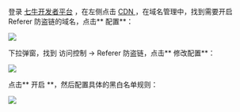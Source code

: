 登录 [七牛开发者平台](https://portal.qiniu.com/create) ，在左侧点击 [ CDN ](https://portal.qiniu.com/cdn/overview)，在域名管理中，找到需要开启 Referer 防盗链的域名，点击** 配置**：  

![](https://dn-odum9helk.qbox.me/FhVoHF_8RxtA8Ar03a7dp65s6HKh)

下拉弹窗，找到 访问控制 -> Referer 防盗链，点击** 修改配置**：  

![](https://dn-odum9helk.qbox.me/FgFsb9oKSOruOYyychkswdwvVA4q)

点击** 开启 **，然后配置具体的黑白名单规则：  

![](https://dn-odum9helk.qbox.me/Fnu0mzKrO-s_wnp-0jVn3nb5PLRz)